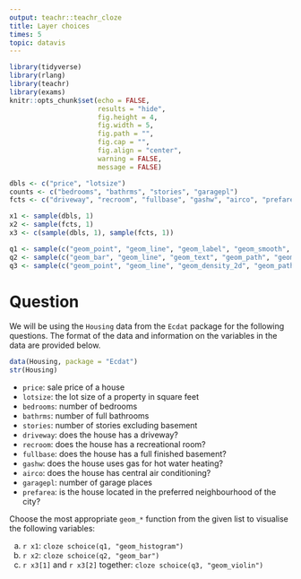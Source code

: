 ```yaml
---
output: teachr::teachr_cloze
title: Layer choices
times: 5
topic: datavis
---
```


```r
library(tidyverse)
library(rlang)
library(teachr)
library(exams)
knitr::opts_chunk$set(echo = FALSE,
                      results = "hide",
                      fig.height = 4, 
                      fig.width = 5,
                      fig.path = "",
                      fig.cap = "",
                      fig.align = "center",
                      warning = FALSE,
                      message = FALSE)
```
```r
dbls <- c("price", "lotsize")
counts <- c("bedrooms", "bathrms", "stories", "garagepl")
fcts <- c("driveway", "recroom", "fullbase", "gashw", "airco", "prefarea")

x1 <- sample(dbls, 1)
x2 <- sample(fcts, 1)
x3 <- c(sample(dbls, 1), sample(fcts, 1))

q1 <- sample(c("geom_point", "geom_line", "geom_label", "geom_smooth", "geom_histogram"))
q2 <- sample(c("geom_bar", "geom_line", "geom_text", "geom_path", "geom_boxplot"))
q3 <- sample(c("geom_point", "geom_line", "geom_density_2d", "geom_path", "geom_violin"))
```


Question
========
We will be using the `Housing` data from the `Ecdat` package for the following questions. The format of the data and information on the variables in the data are provided below.

```r
data(Housing, package = "Ecdat")
str(Housing)
```

* `price`: sale price of a house
* `lotsize`: the lot size of a property in square feet
* `bedrooms`: number of bedrooms
* `bathrms`: number of full bathrooms
* `stories`: number of stories excluding basement
* `driveway`: does the house has a driveway?
* `recroom`: does the house has a recreational room?
* `fullbase`: does the house has a full finished basement?
* `gashw`: does the house uses gas for hot water heating?
* `airco`: does the house has central air conditioning?
* `garagepl`: number of garage places
* `prefarea`: is the house located in the preferred neighbourhood of the city?

Choose the most appropriate `geom_*` function from the given list to visualise the following variables:

a) `r x1`: `cloze schoice(q1, "geom_histogram")`
b) `r x2`: `cloze schoice(q2, "geom_bar")`
c) `r x3[1]` and `r x3[2]` together: `cloze schoice(q3, "geom_violin")`

